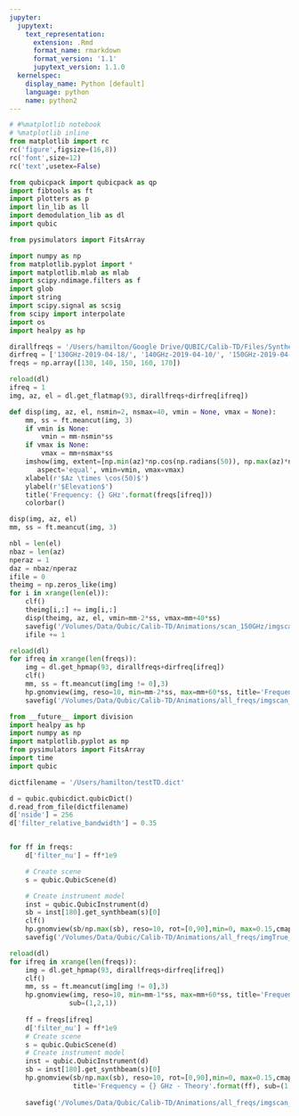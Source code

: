 ```yaml
---
jupyter:
  jupytext:
    text_representation:
      extension: .Rmd
      format_name: rmarkdown
      format_version: '1.1'
      jupytext_version: 1.1.0
  kernelspec:
    display_name: Python [default]
    language: python
    name: python2
---
```


```python
# #%matplotlib notebook
# %matplotlib inline
from matplotlib import rc
rc('figure',figsize=(16,8))
rc('font',size=12)
rc('text',usetex=False)

from qubicpack import qubicpack as qp
import fibtools as ft
import plotters as p
import lin_lib as ll
import demodulation_lib as dl
import qubic

from pysimulators import FitsArray

import numpy as np
from matplotlib.pyplot import *
import matplotlib.mlab as mlab
import scipy.ndimage.filters as f
import glob
import string
import scipy.signal as scsig
from scipy import interpolate
import os
import healpy as hp
```

```python
dirallfreqs = '/Users/hamilton/Google Drive/QUBIC/Calib-TD/Files/Synthesized Beams/Synthesized_Beams_Files/'
dirfreq = ['130GHz-2019-04-18/', '140GHz-2019-04-10/', '150GHz-2019-04-06/', '160GHz-2019-04-08/', '170GHz-2019-04-14/']
freqs = np.array([130, 140, 150, 160, 170])
```

```python
reload(dl)
ifreq = 1
img, az, el = dl.get_flatmap(93, dirallfreqs+dirfreq[ifreq])

def disp(img, az, el, nsmin=2, nsmax=40, vmin = None, vmax = None):
    mm, ss = ft.meancut(img, 3)
    if vmin is None:
        vmin = mm-nsmin*ss
    if vmax is None:
        vmax = mm+nsmax*ss
    imshow(img, extent=[np.min(az)*np.cos(np.radians(50)), np.max(az)*np.cos(np.radians(50)), np.min(el), np.max(el)],
       aspect='equal', vmin=vmin, vmax=vmax)
    xlabel(r'$Az \times \cos(50)$')
    ylabel(r'$Elevation$')
    title('Frequency: {} GHz'.format(freqs[ifreq]))
    colorbar()

disp(img, az, el)
mm, ss = ft.meancut(img, 3)
```

```python
nbl = len(el)
nbaz = len(az)
nperaz = 1
daz = nbaz/nperaz
ifile = 0
theimg = np.zeros_like(img)
for i in xrange(len(el)):
    clf()
    theimg[i,:] += img[i,:]
    disp(theimg, az, el, vmin=mm-2*ss, vmax=mm+40*ss)
    savefig('/Volumes/Data/Qubic/Calib-TD/Animations/scan_150GHz/imgscan_{0:04d}.png'.format(ifile))
    ifile += 1
```

```python
reload(dl)
for ifreq in xrange(len(freqs)):
    img = dl.get_hpmap(93, dirallfreqs+dirfreq[ifreq])
    clf()
    mm, ss = ft.meancut(img[img != 0],3)
    hp.gnomview(img, reso=10, min=mm-2*ss, max=mm+60*ss, title='Frequency: {} GHz'.format(freqs[ifreq]))
    savefig('/Volumes/Data/Qubic/Calib-TD/Animations/all_freqs/imgscan_{0:04d}.png'.format(freqs[ifreq]))
```

```python
from __future__ import division
import healpy as hp
import numpy as np
import matplotlib.pyplot as mp
from pysimulators import FitsArray
import time
import qubic

dictfilename = '/Users/hamilton/testTD.dict'

d = qubic.qubicdict.qubicDict()
d.read_from_file(dictfilename)
d['nside'] = 256
d['filter_relative_bandwidth'] = 0.35


for ff in freqs:
    d['filter_nu'] = ff*1e9

    # Create scene
    s = qubic.QubicScene(d)

    # Create instrument model
    inst = qubic.QubicInstrument(d)
    sb = inst[180].get_synthbeam(s)[0]
    clf()
    hp.gnomview(sb/np.max(sb), reso=10, rot=[0,90],min=0, max=0.15,cmap='viridis',title='Frequency = {} GHz'.format(ff))
    savefig('/Volumes/Data/Qubic/Calib-TD/Animations/all_freqs/imgTrue_{0:04d}.png'.format(ff))
```

```python
reload(dl)
for ifreq in xrange(len(freqs)):
    img = dl.get_hpmap(93, dirallfreqs+dirfreq[ifreq])
    clf()
    mm, ss = ft.meancut(img[img != 0],3)
    hp.gnomview(img, reso=10, min=mm-1*ss, max=mm+60*ss, title='Frequency: {} GHz - Data'.format(freqs[ifreq]),
               sub=(1,2,1))
    
    ff = freqs[ifreq]
    d['filter_nu'] = ff*1e9
    # Create scene
    s = qubic.QubicScene(d)
    # Create instrument model
    inst = qubic.QubicInstrument(d)
    sb = inst[180].get_synthbeam(s)[0]
    hp.gnomview(sb/np.max(sb), reso=10, rot=[0,90],min=0, max=0.15,cmap='viridis',
                title='Frequency = {} GHz - Theory'.format(ff), sub=(1,2,2))
    
    savefig('/Volumes/Data/Qubic/Calib-TD/Animations/all_freqs/imgscan_and_True_{0:04d}.png'.format(freqs[ifreq]))
    
```

```python

```
